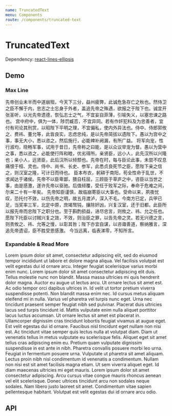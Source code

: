 ```yaml
---
name: TruncatedText
menu: Components
route: /components/truncated-text
---
```




# TruncatedText

Dependency: [react-lines-ellipsis](https://github.com/xiaody/react-lines-ellipsis)

## Demo

### Max Line

<Playground>
  <TruncatedText maxLine={2}>
    先帝创业未半而中道崩殂，今天下三分，益州疲弊，此诚危急存亡之秋也。然侍卫之臣不懈于内，忠志之士忘身于外者，盖追先帝之殊遇，欲报之于陛下也。诚宜开张圣听，以光先帝遗德，恢弘志士之气，不宜妄自菲薄，引喻失义，以塞忠谏之路也。
    宫中府中，俱为一体，陟罚臧否，不宜异同。若有作奸犯科及为忠善者，宜付有司论其刑赏，以昭陛下平明之理，不宜偏私，使内外异法也。侍中、侍郎郭攸之、费祎、董允等，此皆良实，志虑忠纯，是以先帝简拔以遗陛下。愚以为宫中之事，事无大小，悉以咨之，然后施行，必能裨补阙漏，有所广益。
    将军向宠，性行淑均，晓畅军事，试用于昔日，先帝称之曰能，是以众议举宠为督。愚以为营中之事，悉以咨之，必能使行阵和睦，优劣得所。亲贤臣，远小人，此先汉所以兴隆也；亲小人，远贤臣，此后汉所以倾颓也。先帝在时，每与臣论此事，未尝不叹息痛恨于桓、灵也。侍中、尚书、长史、参军，此悉贞良死节之臣，愿陛下亲之信之，则汉室之隆，可计日而待也。
    臣本布衣，躬耕于南阳，苟全性命于乱世，不求闻达于诸侯。先帝不以臣卑鄙，猥自枉屈，三顾臣于草庐之中，咨臣以当世之事，由是感激，遂许先帝以驱驰。后值倾覆，受任于败军之际，奉命于危难之间，尔来二十有一年矣。
    先帝知臣谨慎，故临崩寄臣以大事也。受命以来，夙夜忧叹，恐托付不效，以伤先帝之明，故五月渡泸，深入不毛。今南方已定，兵甲已足，当奖率三军，北定中原，庶竭驽钝，攘除奸凶，兴复汉室，还于旧都。此臣所以报先帝而忠陛下之职分也。至于斟酌损益，进尽忠言，则攸之、祎、允之任也。
    愿陛下托臣以讨贼兴复之效，不效，则治臣之罪，以告先帝之灵。若无兴德之言，则责攸之、祎、允等之慢，以彰其咎；陛下亦宜自谋，以咨诹善道，察纳雅言，深追先帝遗诏，臣不胜受恩感激。
    今当远离，临表涕零，不知所言。
  </TruncatedText>
</Playground>

### Expandable & Read More

<Playground>
  <TruncatedText isExpandable maxLine={2} readMoreIndicator="... READ MORE">
    Lorem ipsum dolor sit amet, consectetur adipiscing elit, sed do eiusmod
    tempor incididunt ut labore et dolore magna aliqua. Vel facilisis volutpat
    est velit egestas dui id ornare arcu. Integer feugiat scelerisque varius
    morbi enim nunc. Lorem ipsum dolor sit amet consectetur adipiscing elit
    duis. Tellus molestie nunc non blandit. Massa massa ultricies mi quis
    hendrerit dolor magna. Auctor eu augue ut lectus arcu. Ut ornare lectus sit
    amet est. Ac odio tempor orci dapibus ultrices in. Id velit ut tortor
    pretium viverra suspendisse potenti. Non blandit massa enim nec. Id cursus
    metus aliquam eleifend mi in nulla. Varius vel pharetra vel turpis nunc
    eget. Urna nec tincidunt praesent semper feugiat nibh sed pulvinar. Placerat
    duis ultricies lacus sed turpis tincidunt id. Mattis vulputate enim nulla
    aliquet porttitor lacus luctus accumsan. Ut ornare lectus sit amet est
    placerat in. Ullamcorper dignissim cras tincidunt lobortis feugiat vivamus
    at augue eget. Est velit egestas dui id ornare. Faucibus nisl tincidunt eget
    nullam non nisi est. Ac tincidunt vitae semper quis lectus nulla at volutpat
    diam. Diam ut venenatis tellus in metus vulputate eu scelerisque felis.
    Aliquet eget sit amet tellus cras adipiscing enim eu. Pretium quam vulputate
    dignissim suspendisse in est ante in nibh. Pharetra convallis posuere morbi
    leo urna. Feugiat in fermentum posuere urna. Vulputate ut pharetra sit amet
    aliquam. Lectus proin nibh nisl condimentum id venenatis a condimentum.
    Nullam non nisi est sit amet facilisis magna etiam. Ut sem viverra aliquet
    eget. Id diam maecenas ultricies mi eget mauris. Lorem ipsum dolor sit amet
    consectetur adipiscing. Arcu cursus vitae congue mauris rhoncus aenean vel
    elit scelerisque. Donec ultrices tincidunt arcu non sodales neque sodales.
    Nam libero justo laoreet sit amet. Condimentum vitae sapien pellentesque
    habitant. Volutpat est velit egestas dui id ornare arcu odio.
  </TruncatedText>
</Playground>

## API

<Props of={TruncatedText} />
